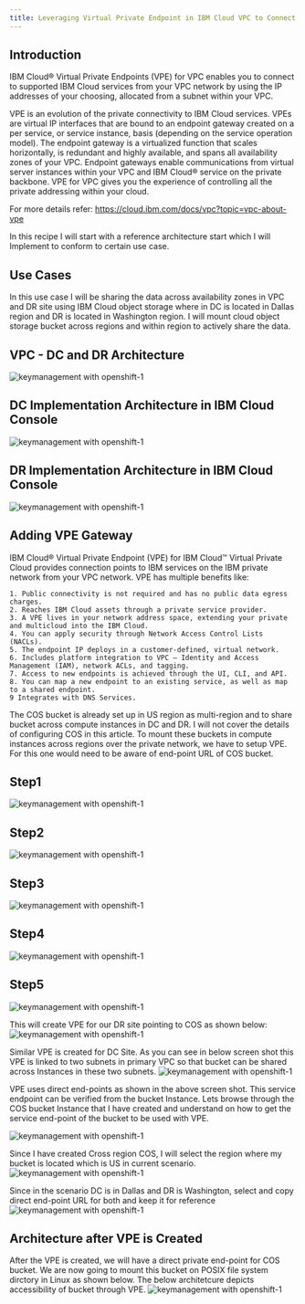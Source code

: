 ```yaml
---
title: Leveraging Virtual Private Endpoint in IBM Cloud VPC to Connect IBM Cloud Object Storage
---
```



<PageDescription>


</PageDescription>

## Introduction
IBM Cloud® Virtual Private Endpoints (VPE) for VPC enables you to connect to supported IBM Cloud services from your VPC network by using the IP addresses of your choosing, allocated from a subnet within your VPC.

VPE is an evolution of the private connectivity to IBM Cloud services. VPEs are virtual IP interfaces that are bound to an endpoint gateway created on a per service, or service instance, basis (depending on the service operation model). The endpoint gateway is a virtualized function that scales horizontally, is redundant and highly available, and spans all availability zones of your VPC. Endpoint gateways enable communications from virtual server instances within your VPC and IBM Cloud® service on the private backbone. VPE for VPC gives you the experience of controlling all the private addressing within your cloud.

For more details refer: https://cloud.ibm.com/docs/vpc?topic=vpc-about-vpe

In this recipe I will start with a reference architecture start which I will Implement to conform to certain use case.

## Use Cases
In this use case I will be sharing the data across availability zones in VPC and DR site using IBM Cloud object storage where in DC is located in Dallas region and DR is located in Washington region. I will mount cloud object storage bucket across regions and within region to actively share the data.

## VPC - DC and DR Architecture
![keymanagement with openshift-1](images/Arch_Plain.jpg)

## DC Implementation Architecture in IBM Cloud Console
![keymanagement with openshift-1](images/VPC_Layout.jpg)

## DR Implementation Architecture in IBM Cloud Console
![keymanagement with openshift-1](images/VPC_DR_Layout.jpg)

## Adding VPE Gateway 

IBM Cloud® Virtual Private Endpoint (VPE) for IBM Cloud™ Virtual Private Cloud provides connection points to IBM services on the IBM private network from your VPC network. VPE has multiple benefits like:

    1. Public connectivity is not required and has no public data egress charges.
    2. Reaches IBM Cloud assets through a private service provider.
    3. A VPE lives in your network address space, extending your private and multicloud into the IBM Cloud.
    4. You can apply security through Network Access Control Lists (NACLs).
    5. The endpoint IP deploys in a customer-defined, virtual network.
    6. Includes platform integration to VPC – Identity and Access Management (IAM), network ACLs, and tagging.
    7. Access to new endpoints is achieved through the UI, CLI, and API.
    8. You can map a new endpoint to an existing service, as well as map to a shared endpoint.
    9 Integrates with DNS Services.

 

The COS bucket is already set up in US region as multi-region and to share bucket across compute instances in DC and DR. I will not cover the details of configuring COS in this article. To mount these buckets in compute instances across regions over the private network, we have to setup VPE. For this one would need to be aware of end-point URL of COS bucket.

## Step1
![keymanagement with openshift-1](images/VPE_gateway.jpg)

## Step2
![keymanagement with openshift-1](images/VPE2.jpg)

## Step3
![keymanagement with openshift-1](images/VPE3.jpg)

## Step4
![keymanagement with openshift-1](images/VPE4.jpg)

## Step5
![keymanagement with openshift-1](images/VPE5.jpg)

This will create VPE for our DR site pointing to COS as shown below:
![keymanagement with openshift-1](images/VPE6.jpg)

Similar VPE is created for DC Site. As you can see in below screen shot this VPE is linked to two subnets in primary VPC so that bucket can be shared across Instances in these two subnets.
![keymanagement with openshift-1](images/VPE7.jpg)

VPE uses direct end-points as shown in the above screen shot. This service endpoint can be verified from the bucket Instance. Lets browse through the COS bucket Instance that I have created and understand on how to get the service end-point of the bucket to be used with VPE.

![keymanagement with openshift-1](images/COS_0.jpg)

Since I have created Cross region COS, I will select the region where my bucket is located which is US in current scenario.
![keymanagement with openshift-1](images/COS_5.jpg)

Since in the scenario DC is in Dallas and DR is Washington, select and copy direct end-point URL for both and keep it for reference
![keymanagement with openshift-1](images/COS_6.jpg)

## Architecture after VPE is Created
After the VPE is created, we will have a direct private end-point for COS bucket. We are now going to mount this bucket on POSIX file system dirctory in Linux as shown below. The below architetcure depicts accessibility of bucket through VPE.
![keymanagement with openshift-1](images/Arch_COS.jpg)





